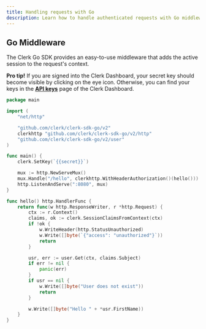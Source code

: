 ```yaml
---
title: Handling requests with Go
description: Learn how to handle authenticated requests with Go middleware using Clerk.
---
```


## Go Middleware

The Clerk Go SDK provides an easy-to-use middleware that adds the active session to the request's context.

**Pro tip!** If you are signed into the Clerk Dashboard, your secret key should become visible by clicking on the eye icon. Otherwise, you can find your keys in the [**API keys**](https://dashboard.clerk.com/last-active?path=api-keys) page of the Clerk Dashboard.

```go {{ filename: 'main.go' }}
package main

import (
	"net/http"

	"github.com/clerk/clerk-sdk-go/v2"
	clerkhttp "github.com/clerk/clerk-sdk-go/v2/http"
	"github.com/clerk/clerk-sdk-go/v2/user"
)

func main() {
	clerk.SetKey(`{{secret}}`)

	mux := http.NewServeMux()
	mux.Handle("/hello", clerkhttp.WithHeaderAuthorization()(hello()))
	http.ListenAndServe(":8080", mux)
}

func hello() http.HandlerFunc {
	return func(w http.ResponseWriter, r *http.Request) {
		ctx := r.Context()
		claims, ok := clerk.SessionClaimsFromContext(ctx)
		if !ok {
			w.WriteHeader(http.StatusUnauthorized)
			w.Write([]byte(`{"access": "unauthorized"}`))
			return
		}

		usr, err := user.Get(ctx, claims.Subject)
		if err != nil {
			panic(err)
		}
		if usr == nil {
			w.Write([]byte("User does not exist"))
			return
		}

		w.Write([]byte("Hello " + *usr.FirstName))
	}
}
```
